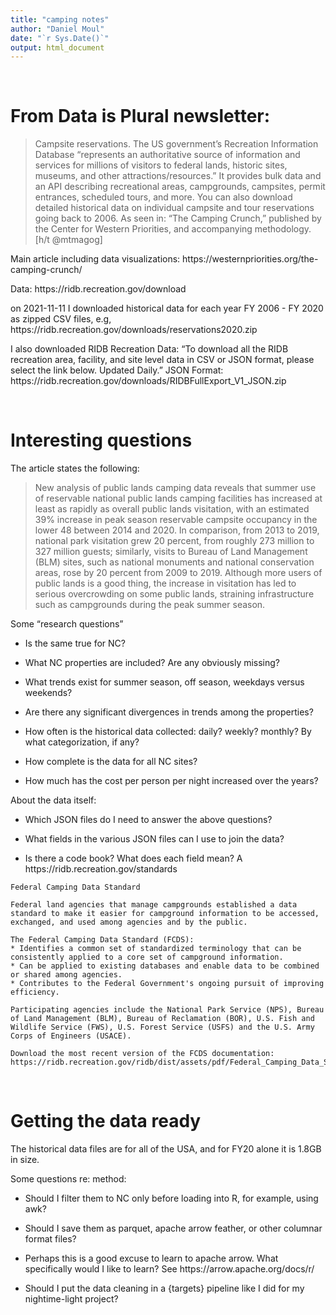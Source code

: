 ```yaml
---
title: "camping notes"
author: "Daniel Moul"
date: "`r Sys.Date()`"
output: html_document
---
```


<br>

# From Data is Plural newsletter:

>Campsite reservations. The US government’s Recreation Information Database “represents an authoritative source of information and services for millions of visitors to federal lands, historic sites, museums, and other attractions/resources.” It provides bulk data and an API describing recreational areas, campgrounds, campsites, permit entrances, scheduled tours, and more. You can also download detailed historical data on individual campsite and tour reservations going back to 2006. As seen in: “The Camping Crunch,” published by the Center for Western Priorities, and accompanying methodology. [h/t @mtmagog]

Main article including data visualizations: https://westernpriorities.org/the-camping-crunch/

Data: https://ridb.recreation.gov/download

on 2021-11-11 I downloaded historical data for each year FY 2006 - FY 2020 as zipped CSV files, e.g, https://ridb.recreation.gov/downloads/reservations2020.zip

I also downloaded RIDB Recreation Data: "To download all the RIDB recreation area, facility, and site level data in CSV or JSON format, please select the link below. Updated Daily." JSON Format: https://ridb.recreation.gov/downloads/RIDBFullExport_V1_JSON.zip

<br>

# Interesting questions

The article states the following:

>New analysis of public lands camping data reveals that summer use of reservable national public lands camping facilities has increased at least as rapidly as overall public lands visitation, with an estimated 39% increase in peak season reservable campsite occupancy in the lower 48 between 2014 and 2020. In comparison, from 2013 to 2019, national park visitation grew 20 percent, from roughly 273 million to 327 million guests; similarly, visits to Bureau of Land Management (BLM) sites, such as national monuments and national conservation areas, rose by 20 percent from 2009 to 2019. Although more users of public lands is a good thing, the increase in visitation has led to serious overcrowding on some public lands, straining infrastructure such as campgrounds during the peak summer season.


Some "research questions"

* Is the same true for NC?

* What NC properties are included? Are any obviously missing?

* What trends exist for summer season, off season, weekdays versus weekends?

* Are there any significant divergences in trends among the properties?

* How often is the historical data collected: daily? weekly? monthly? By what categorization, if any?

* How complete is the data for all NC sites?

* How much has the cost per person per night increased over the years?


About the data itself:

* Which JSON files do I need to answer the above questions?

* What fields in the various JSON files can I use to join the data?

* Is there a code book? What does each field mean? A https://ridb.recreation.gov/standards

```
Federal Camping Data Standard

Federal land agencies that manage campgrounds established a data standard to make it easier for campground information to be accessed, exchanged, and used among agencies and by the public.

The Federal Camping Data Standard (FCDS):
* Identifies a common set of standardized terminology that can be consistently applied to a core set of campground information.
* Can be applied to existing databases and enable data to be combined or shared among agencies.
* Contributes to the Federal Government's ongoing pursuit of improving efficiency.

Participating agencies include the National Park Service (NPS), Bureau of Land Management (BLM), Bureau of Reclamation (BOR), U.S. Fish and Wildlife Service (FWS), U.S. Forest Service (USFS) and the U.S. Army Corps of Engineers (USACE).

Download the most recent version of the FCDS documentation: https://ridb.recreation.gov/ridb/dist/assets/pdf/Federal_Camping_Data_Standard_1.0.pdf
```

<br>

# Getting the data ready

The historical data files are for all of the USA, and for FY20 alone it is 1.8GB in size.

Some questions re: method:

* Should I filter them to NC only before loading into R, for example, using awk?

* Should I save them as parquet, apache arrow feather, or other columnar format files?

* Perhaps this is a good excuse to learn to apache arrow. What specifically would I like to learn? See https://arrow.apache.org/docs/r/

* Should I put the data cleaning in a {targets} pipeline like I did for my nightime-light project?





